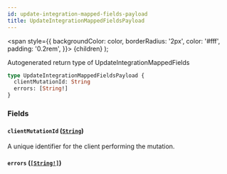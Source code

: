 ```yaml
---
id: update-integration-mapped-fields-payload
title: UpdateIntegrationMappedFieldsPayload
---
```


<span
style={{
      backgroundColor: color,
      borderRadius: '2px',
      color: '#fff',
      padding: '0.2rem',
    }}>
{children}
</span>
);

Autogenerated return type of UpdateIntegrationMappedFields

```graphql
type UpdateIntegrationMappedFieldsPayload {
  clientMutationId: String
  errors: [String!]
}
```

### Fields

#### `clientMutationId` ([`String`](/api/scalars/string))

A unique identifier for the client performing the mutation.

#### `errors` ([`[String!]`](/api/scalars/string))
